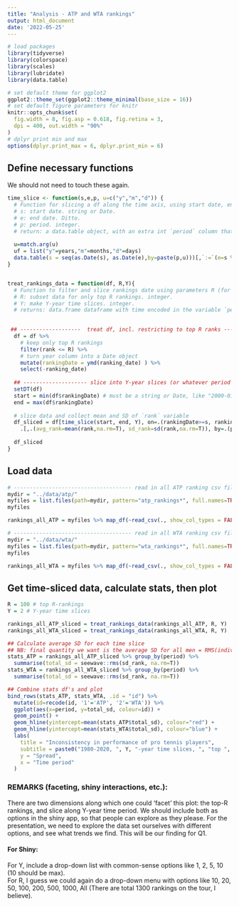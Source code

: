 ```yaml
---
title: "Analysis - ATP and WTA rankings"
output: html_document
date: '2022-05-25'
---
```


```r
# load packages
library(tidyverse)
library(colorspace)
library(scales)
library(lubridate)
library(data.table)

# set default theme for ggplot2
ggplot2::theme_set(ggplot2::theme_minimal(base_size = 16))
# set default figure parameters for knitr
knitr::opts_chunk$set(
  fig.width = 8, fig.asp = 0.618, fig.retina = 3,
  dpi = 400, out.width = "90%"
)
# dplyr print min and max
options(dplyr.print_max = 6, dplyr.print_min = 6)
```

## Define necessary functions  
We should not need to touch these again.

```r
time_slice <- function(s,e,p, u=c("y","m","d")) {
  # Function for slicing a df along the time axis, using start date, end date, and time period to skip.
  # s: start date. string or Date.
  # e: end date. Ditto.
  # p: period. integer.
  # return: a data.table object, with an extra int `period` column that gives the index of the time slice
  
  u=match.arg(u)
  uf = list("y"=years,"m"=months,"d"=days)
  data.table(s = seq(as.Date(s), as.Date(e),by=paste(p,u)))[,`:=`(e=s %m+% uf[[u]](p), period=1:.N)]
}


treat_rankings_data = function(df, R,Y){
  # Function to filter and slice rankings date using parameters R (for rank) and Y (for years).
  # R: subset data for only top R rankings. integer.
  # Y: make Y-year time slices. integer.
  # returns: data.frame dataframe with time encoded in the variable `period`

  
 ## -------------------  treat df, incl. restricting to top R ranks -------------------
  df = df %>% 
    # keep only top R rankings
    filter(rank <= R) %>% 
    # turn year column into a Date object
    mutate(rankingDate = ymd(ranking_date) ) %>% 
    select(-ranking_date)
  
  ## -------------------- slice into Y-year slices (or whatever period you wish -------------------
  setDT(df)
  start = min(df$rankingDate) # must be a string or Date, like "2000-01-01"
  end = max(df$rankingDate)
  
  # slice data and collect mean and SD of `rank` variable
  df_sliced = df[time_slice(start, end, Y), on=.(rankingDate>=s, rankingDate<=e)] %>%
    .[,.(avg_rank=mean(rank,na.rm=T), sd_rank=sd(rank,na.rm=T)), by=.(player,period )]
  
  df_sliced
}
```

## Load data

```r
# ------------------------------------- read in all ATP ranking csv files -----------------------------------------
mydir = "../data/atp/"
myfiles = list.files(path=mydir, pattern="atp_rankings*", full.names=TRUE)
myfiles 

rankings_all_ATP = myfiles %>% map_df(~read_csv(., show_col_types = FALSE))

# ------------------------------------- read in all WTA ranking csv files -----------------------------------------
mydir = "../data/wta/"
myfiles = list.files(path=mydir, pattern="wta_rankings*", full.names=TRUE)
myfiles 

rankings_all_WTA = myfiles %>% map_df(~read_csv(., show_col_types = FALSE))

```

## Get time-sliced data, calculate stats, then plot

```r
R = 100 # top R-rankings
Y = 2 # Y-year time slices

rankings_all_ATP_sliced = treat_rankings_data(rankings_all_ATP, R, Y)
rankings_all_WTA_sliced = treat_rankings_data(rankings_all_WTA, R, Y)

## Calculate average SD for each time slice
## NB: final quantity we want is the average SD for all men = RMS(individual SD's).
stats_ATP = rankings_all_ATP_sliced %>% group_by(period) %>% 
  summarise(total_sd = seewave::rms(sd_rank, na.rm=T)) 
stats_WTA = rankings_all_WTA_sliced %>% group_by(period) %>% 
  summarise(total_sd = seewave::rms(sd_rank, na.rm=T)) 

## Combine stats df's and plot
bind_rows(stats_ATP, stats_WTA, .id = "id") %>% 
  mutate(id=recode(id, '1'='ATP', '2'='WTA')) %>% 
  ggplot(aes(x=period, y=total_sd, colour=id)) +
  geom_point() +
  geom_hline(yintercept=mean(stats_ATP$total_sd), colour="red") +
  geom_hline(yintercept=mean(stats_WTA$total_sd), colour="blue") +
  labs(
    title = "Inconsistency in performance of pro tennis players",
    subtitle = paste0("1980-2020, ", Y, "-year time slices, ", "top ", R," ranks only"),
    y = "Spread",
    x = "Time period"
  )

```


### REMARKS (faceting, shiny interactions, etc.):  
There are two dimensions along which one could 'facet' this plot: the top-R rankings, and slice along Y-year time period. We should include both as options in the shiny app, so that people can explore as they please. For the presentation, we need to explore the data set ourselves with different options, and see what trends we find. This will be our finding for Q1.

#### **For Shiny**:  
For Y, include a drop-down list with common-sense options like 1, 2, 5, 10 (10 should be max).  
For R, I guess we could again do a drop-down menu with options like 10, 20, 50, 100, 200, 500, 1000, All (There are total 1300 rankings on the tour, I believe).
